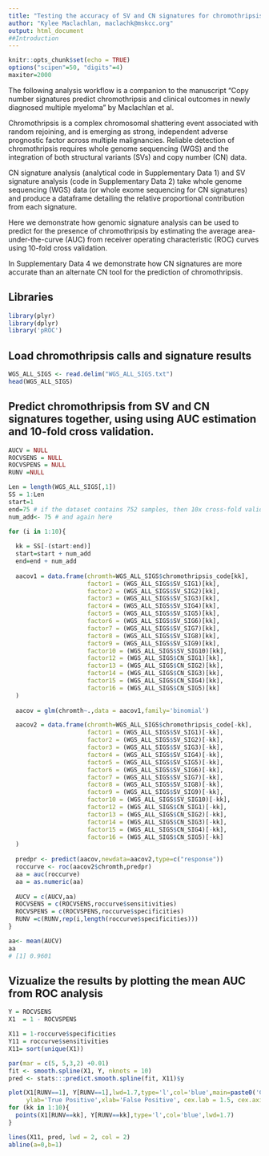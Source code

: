 ```yaml
---
title: "Testing the accuracy of SV and CN signatures for chromothripsis prediction"
author: "Kylee Maclachlan, maclachk@mskcc.org"
output: html_document
##Introduction
---
```

```r
knitr::opts_chunk$set(echo = TRUE)
options("scipen"=50, "digits"=4)
maxiter=2000
```

The following analysis workflow is a companion to the manuscript “Copy number signatures predict chromothripsis and clinical outcomes in newly diagnosed multiple myeloma” by Maclachlan et al. 

Chromothripsis is a complex chromosomal shattering event associated with random rejoining, and is emerging as strong, independent adverse prognostic factor across multiple malignancies. Reliable detection of chromothripsis requires whole genome sequencing (WGS) and the integration of both structural variants (SVs) and copy number (CN) data. 

CN signature analysis (analytical code in Supplementary Data 1) and SV signature analysis (code in Supplementary Data 2) take whole genome sequencing (WGS) data (or whole exome sequencing for CN signatures) and produce a dataframe detailing the relative proportional contribution from each signature. 

Here we demonstrate how genomic signature analysis can be used to predict for the presence of chromothripsis by estimating the average area-under-the-curve (AUC) from receiver operating characteristic (ROC) curves using 10-fold cross validation. 

In Supplementary Data 4 we demonstrate how CN signatures are more accurate than an alternate CN tool for the prediction of chromothripsis. 


## Libraries
```r
library(plyr)
library(dplyr)
library('pROC')
```

## Load chromothripsis calls and signature results
```r
WGS_ALL_SIGS <- read.delim("WGS_ALL_SIGS.txt")
head(WGS_ALL_SIGS)
```

## Predict chromothripsis from SV and CN signatures together, using using AUC estimation and 10-fold cross validation.
```r

AUCV = NULL
ROCVSENS = NULL
ROCVSPENS = NULL
RUNV =NULL

Len = length(WGS_ALL_SIGS[,1]) 
SS = 1:Len
start=1
end=75 # if the dataset contains 752 samples, then 10x cross-fold validation requires 75 for this value
num_add<- 75 # and again here

for (i in 1:10){ 
  
  kk = SS[-(start:end)]
  start=start + num_add 
  end=end + num_add
  
  aacov1 = data.frame(chromth=WGS_ALL_SIGS$chromothripsis_code[kk],
                      factor1 = (WGS_ALL_SIGS$SV_SIG1)[kk],
                      factor2 = (WGS_ALL_SIGS$SV_SIG2)[kk],
                      factor3 = (WGS_ALL_SIGS$SV_SIG3)[kk],
                      factor4 = (WGS_ALL_SIGS$SV_SIG4)[kk],
                      factor5 = (WGS_ALL_SIGS$SV_SIG5)[kk],
                      factor6 = (WGS_ALL_SIGS$SV_SIG6)[kk],
                      factor7 = (WGS_ALL_SIGS$SV_SIG7)[kk],
                      factor8 = (WGS_ALL_SIGS$SV_SIG8)[kk],
                      factor9 = (WGS_ALL_SIGS$SV_SIG9)[kk],
                      factor10 = (WGS_ALL_SIGS$SV_SIG10)[kk],
                      factor12 = (WGS_ALL_SIGS$CN_SIG1)[kk],
                      factor13 = (WGS_ALL_SIGS$CN_SIG2)[kk],
                      factor14 = (WGS_ALL_SIGS$CN_SIG3)[kk],
                      factor15 = (WGS_ALL_SIGS$CN_SIG4)[kk],
                      factor16 = (WGS_ALL_SIGS$CN_SIG5)[kk]
  )
  
  aacov = glm(chromth~.,data = aacov1,family='binomial')

  aacov2 = data.frame(chromth=WGS_ALL_SIGS$chromothripsis_code[-kk],
                      factor1 = (WGS_ALL_SIGS$SV_SIG1)[-kk],
                      factor2 = (WGS_ALL_SIGS$SV_SIG2)[-kk],
                      factor3 = (WGS_ALL_SIGS$SV_SIG3)[-kk],
                      factor4 = (WGS_ALL_SIGS$SV_SIG4)[-kk],
                      factor5 = (WGS_ALL_SIGS$SV_SIG5)[-kk],
                      factor6 = (WGS_ALL_SIGS$SV_SIG6)[-kk],
                      factor7 = (WGS_ALL_SIGS$SV_SIG7)[-kk],
                      factor8 = (WGS_ALL_SIGS$SV_SIG8)[-kk],
                      factor9 = (WGS_ALL_SIGS$SV_SIG9)[-kk],
                      factor10 = (WGS_ALL_SIGS$SV_SIG10)[-kk],
                      factor12 = (WGS_ALL_SIGS$CN_SIG1)[-kk],
                      factor13 = (WGS_ALL_SIGS$CN_SIG2)[-kk],
                      factor14 = (WGS_ALL_SIGS$CN_SIG3)[-kk],
                      factor15 = (WGS_ALL_SIGS$CN_SIG4)[-kk],
                      factor16 = (WGS_ALL_SIGS$CN_SIG5)[-kk]
  )
  
  predpr <- predict(aacov,newdata=aacov2,type=c("response"))
  roccurve <- roc(aacov2$chromth,predpr)
  aa = auc(roccurve)
  aa = as.numeric(aa) 
  
  AUCV = c(AUCV,aa)
  ROCVSENS = c(ROCVSENS,roccurve$sensitivities)
  ROCVSPENS = c(ROCVSPENS,roccurve$specificities)
  RUNV =c(RUNV,rep(i,length(roccurve$specificities)))
}

aa<- mean(AUCV)
aa
# [1] 0.9601
```

## Vizualize the results by plotting the mean AUC from ROC analysis
```r
Y = ROCVSENS
X1  = 1 - ROCVSPENS 

X11 = 1-roccurve$specificities 
Y11 = roccurve$sensitivities 
X11= sort(unique(X1))

par(mar = c(5, 5,3,2) +0.01)
fit <- smooth.spline(X1, Y, nknots = 10)
pred <- stats:::predict.smooth.spline(fit, X11)$y  

plot(X1[RUNV==1], Y[RUNV==1],lwd=1.7,type='l',col='blue',main=paste0('Chromothripsis from genomic sigs ', "AUC=",aa),
     ylab='True Positive',xlab='False Positive', cex.lab = 1.5, cex.axis = 1.3, mgp = c(3, 1,0))
for (kk in 1:10){
  points(X1[RUNV==kk], Y[RUNV==kk],type='l',col='blue',lwd=1.7)
}

lines(X11, pred, lwd = 2, col = 2) 
abline(a=0,b=1)
```



